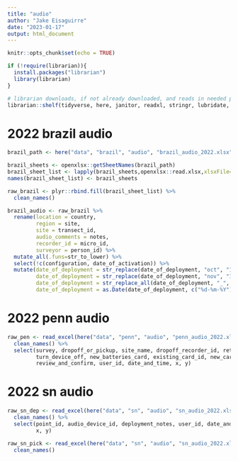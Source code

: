 ```yaml
---
title: "audio"
author: "Jake Eisaguirre"
date: "2023-01-17"
output: html_document
---
```


```r
knitr::opts_chunk$set(echo = TRUE)

if (!require(librarian)){
  install.packages("librarian")
  library(librarian)
}

# librarian downloads, if not already downloaded, and reads in needed packages
librarian::shelf(tidyverse, here, janitor, readxl, stringr, lubridate, parsedate)
```

# 2022 brazil audio
```r

brazil_path <- here("data", "brazil", "audio", "brazil_audio_2022.xlsx")

brazil_sheets <- openxlsx::getSheetNames(brazil_path)
brazil_sheet_list <- lapply(brazil_sheets,openxlsx::read.xlsx,xlsxFile=brazil_path)
names(brazil_sheet_list) <- brazil_sheets

raw_brazil <- plyr::rbind.fill(brazil_sheet_list) %>% 
  clean_names()

brazil_audio <- raw_brazil %>% 
  rename(location = country,
         region = site,
         site = transect_id,
         audio_comments = notes,
         recorder_id = micro_id,
         surveyor = person_id) %>% 
  mutate_all(.funs=str_to_lower) %>% 
  select(!c(configuration, date_of_activation)) %>% 
  mutate(date_of_deployment = str_replace(date_of_deployment, "oct", "10"),
         date_of_deployment = str_replace(date_of_deployment, "nov", "11"),
         date_of_deployment = str_replace_all(date_of_deployment, "_", "-"),
         date_of_deployment = as.Date(date_of_deployment, c("%d-%m-%Y")))

```

# 2022 penn audio
```r

raw_pen <- read_excel(here("data", "penn", "audio", "penn_audio_2022.xlsx"), sheet = 1) %>% 
  clean_names() %>% 
  select(survey, dropoff_or_pickup, site_name, dropoff_recorder_id, retrieved_recorder_id, deployment_notes_21,
         turn_device_off, new_batteries_card, existing_card_id, new_card_id, deployment_notes_26, turn_device_on,
         review_and_confirm, user_id, date_and_time, x, y)

```

# 2022 sn audio
```r

raw_sn_dep <- read_excel(here("data", "sn", "audio", "sn_audio_2022.xlsx"), sheet = 1) %>% 
  clean_names() %>% 
  select(point_id, audio_device_id, deployment_notes, user_id, date_and_time, site_name_and_id, song_meter_micro_or_audio_moth_hydrophone,
         x, y)

raw_sn_pick <- read_excel(here("data", "sn", "audio", "sn_audio_2022.xlsx"), sheet = 2) %>% 
  clean_names()

```

